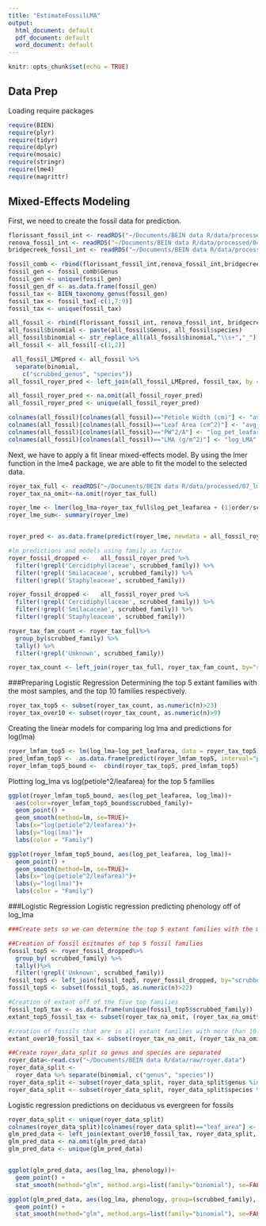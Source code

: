 ```yaml
---
title: "EstimateFossilLMA"
output:
  html_document: default
  pdf_document: default
  word_document: default
---
```


```r
knitr::opts_chunk$set(echo = TRUE)
```
## Data Prep
Loading require packages
```r
require(BIEN)
require(plyr)
require(tidyr)
require(dplyr)
require(mosaic)
require(stringr)
require(lme4)
require(magrittr)
```

## Mixed-Effects Modeling

First, we need to create the fossil data for prediction.
```r
florissant_fossil_int <- readRDS("~/Documents/BEIN data R/data/processed/04_florissant_fossil_clean.rds")
renova_fossil_int <- readRDS("~/Documents/BEIN data R/data/processed/04_renova_fossil_clean.rds")
bridgecreek_fossil_int <- readRDS("~/Documents/BEIN data R/data/processed/04_bridgecreek_fossil_clean.rds")

fossil_comb <- rbind(florissant_fossil_int,renova_fossil_int,bridgecreek_fossil_int)
fossil_gen <- fossil_comb$Genus
fossil_gen <- unique(fossil_gen)
fossil_gen_df <- as.data.frame(fossil_gen)
fossil_tax <- BIEN_taxonomy_genus(fossil_gen)
fossil_tax <- fossil_tax[-c(1,7:9)]
fossil_tax <- unique(fossil_tax)

all_fossil <- rbind(florissant_fossil_int, renova_fossil_int, bridgecreek_fossil_int)
all_fossil$binomial <- paste(all_fossil$Genus, all_fossil$species)
all_fossil$binomial <- str_replace_all(all_fossil$binomial,"\\s+","_")
all_fossil <- all_fossil[-c(1,2)]

 all_fossil_LMEpred <- all_fossil %>%
  separate(binomial, 
    c("scrubbed_genus", "species"))
all_fossil_royer_pred <- left_join(all_fossil_LMEpred, fossil_tax, by = "scrubbed_genus")

all_fossil_royer_pred <- na.omit(all_fossil_royer_pred)
all_fossil_royer_pred <- unique(all_fossil_royer_pred)

colnames(all_fossil)[colnames(all_fossil)=="Petiole Width (cm)"] <- "avg_petiole_width"
colnames(all_fossil)[colnames(all_fossil)=="Leaf Area (cm^2)"] <- "avg_LA"
colnames(all_fossil)[colnames(all_fossil)=="PW^2/A"] <- "log_pet_leafarea"
colnames(all_fossil)[colnames(all_fossil)=="LMA (g/m^2)"] <- "log_LMA"
```

Next, we have to apply a fit linear mixed-effects model. By using the lmer function in the lme4 package, we are able to fit the model to the selected data. 
```r
royer_tax_full <- readRDS("~/Documents/BEIN data R/data/processed/07_lm4_royer")
royer_tax_na_omit<-na.omit(royer_tax_full)

royer_lme <- lmer(log_lma~royer_tax_full$log_pet_leafarea + (1|order/scrubbed_family/scrubbed_genus), data=royer_tax_full)
royer_lme_sum<- summary(royer_lme)


royer_pred <- as.data.frame(predict(royer_lme, newdata = all_fossil_royer_pred, allow.new.levels= TRUE))

#lm predictions and models using family as factor
royer_fossil_dropped <-   all_fossil_royer_pred %>% 
  filter(!grepl('Cercidiphyllaceae', scrubbed_family)) %>%
  filter(!grepl('Smilacaceae', scrubbed_family)) %>%
  filter(!grepl('Staphyleaceae', scrubbed_family))

royer_fossil_dropped <-   all_fossil_royer_pred %>% 
  filter(!grepl('Cercidiphyllaceae', scrubbed_family)) %>%
  filter(!grepl('Smilacaceae', scrubbed_family)) %>%
  filter(!grepl('Staphyleaceae', scrubbed_family))

royer_tax_fam_count <- royer_tax_full%>% 
  group_by(scrubbed_family) %>% 
  tally() %>%
  filter(!grepl('Unknown', scrubbed_family))

royer_tax_count <- left_join(royer_tax_full, royer_tax_fam_count, by="scrubbed_family")

```

###Preparing Logistic Regression
Determining the top 5 extant families with the most samples, and the top 10 families respectively. 
```r
royer_tax_top5 <- subset(royer_tax_count, as.numeric(n)>23)
royer_tax_over10 <- subset(royer_tax_count, as.numeric(n)>9)
```

Creating the linear models for comparing log lma and predictions for log(lma)
```r
royer_lmfam_top5 <- lm(log_lma~log_pet_leafarea, data = royer_tax_top5)
pred_lmfam_top5 <-  as.data.frame(predict(royer_lmfam_top5, interval="prediction"))
royer_lmfam_top5_bound <-  cbind(royer_tax_top5, pred_lmfam_top5)
```

Plotting log_lma vs log(petiole^2/leafarea) for the top 5 families
```r
ggplot(royer_lmfam_top5_bound, aes(log_pet_leafarea, log_lma))+
  aes(color=royer_lmfam_top5_bound$scrubbed_family)+
  geom_point() +
  geom_smooth(method=lm, se=TRUE)+
  labs(x="log(petiole^2/leafarea)")+
  labs(y="log(lma)")+
  labs(color = "Family")

ggplot(royer_lmfam_top5_bound, aes(log_pet_leafarea, log_lma))+
  geom_point() +
  geom_smooth(method=lm, se=TRUE)+
  labs(x="log(petiole^2/leafarea)")+
  labs(y="log(lma)")+
  labs(color = "Family")
```

###Logistic Regression
Logistic regression predicting phenology off of log_lma
```r
###Create sets so we can determine the top 5 extant families with the most samples, and the top 10 families respecitively

##Creation of fossil esitmates of top 5 fossil families
fossil_top5 <- royer_fossil_dropped%>% 
  group_by( scrubbed_family) %>% 
  tally()%>%
  filter(!grepl('Unknown', scrubbed_family))
fossil_top5 <- left_join(fossil_top5, royer_fossil_dropped, by="scrubbed_family")
fossil_top5 <- subset(fossil_top5, as.numeric(n)>22)

#Creation of extant off of the five top families
fossil_top5_tax <- as.data.frame(unique(fossil_top5$scrubbed_family))
extant_top5_fossil_tax <- subset(royer_tax_na_omit, (royer_tax_na_omit$scrubbed_family %in% fossil_top5_tax))

#creation of fossils that are in all extant families with more than 10 observations-----
extant_over10_fossil_tax <- subset(royer_tax_na_omit, (royer_tax_na_omit$scrubbed_family %in% royer_tax_over10$scrubbed_family))

##Create royer_data_split so genus and species are separated
royer_data<-read.csv("~/Documents/BEIN data R/data/raw/royer.data")
royer_data_split <-
  royer_data %>% separate(binomial, c("genus", "species"))
royer_data_split <- subset(royer_data_split, royer_data_split$genus %in% extant_over10_fossil_tax$scrubbed_genus)
royer_data_split <- subset(royer_data_split, royer_data_split$species %in% extant_over10_fossil_tax$species)
```

Logistic regression predictions on deciduous vs evergreen for fossils
```r
royer_data_split <- unique(royer_data_split)
colnames(royer_data_split)[colnames(royer_data_split)=="leaf_area"] <- "avg_LA"
glm_pred_data <- left_join(extant_over10_fossil_tax, royer_data_split, by = "avg_LA")
glm_pred_data <- na.omit(glm_pred_data)
glm_pred_data <- unique(glm_pred_data)


ggplot(glm_pred_data, aes(log_lma, phenology))+ 
  geom_point() + 
  stat_smooth(method="glm", method.args=list(family="binomial"), se=FALSE)

ggplot(glm_pred_data, aes(log_lma, phenology, group=(scrubbed_family), color=scrubbed_family)) + 
  geom_point() + 
  stat_smooth(method="glm", method.args=list(family="binomial"), se=FALSE)
```